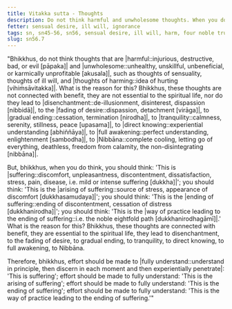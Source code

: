 ```yaml
---
title: Vitakka sutta - Thoughts
description: Do not think harmful and unwholesome thoughts. When you do think, think about suffering, the arising of suffering, the ending of suffering, and the way of practice leading to the ending of suffering.
fetter: sensual desire, ill will, ignorance
tags: sn, sn45-56, sn56, sensual desire, ill will, harm, four noble truths, suffering, arising, ending, way of practice, path
slug: sn56.7
---
```


"Bhikkhus, do not think thoughts that are |harmful::injurious, destructive, bad, or evil [pāpaka]| and |unwholesome::unhealthy, unskillful, unbeneficial, or karmically unprofitable [akusala]|, such as thoughts of sensuality, thoughts of ill will, and |thoughts of harming::idea of hurting [vihiṁsāvitakka]|. What is the reason for this? Bhikkhus, these thoughts are not connected with benefit, they are not essential to the spiritual life, nor do they lead to |disenchantment::de-illusionment, disinterest, dispassion [nibbidā]|, to the |fading of desire::dispassion, detachment [virāga]|, to |gradual ending::cessation, termination [nirodha]|, to |tranquility::calmness, serenity, stillness, peace [upasama]|, to |direct knowing::experiential understanding [abhiññāya]|, to |full awakening::perfect understanding, enlightenment [sambodha]|, to |Nibbāna::complete cooling, letting go of everything, deathless, freedom from calamity, the non-disintegrating [nibbāna]|.

But, bhikkhus, when you do think, you should think: 'This is |suffering::discomfort, unpleasantness, discontentment, dissatisfaction, stress, pain, disease, i.e. mild or intense suffering [dukkha]|'; you should think: 'This is the |arising of suffering::source of stress, appearance of discomfort [dukkhasamudaya]|'; you should think: 'This is the |ending of suffering::ending of discontentment, cessation of distress [dukkhanirodha]|'; you should think: 'This is the |way of practice leading to the ending of suffering::i.e. the noble eightfold path [dukkhanirodhagāmī]|.' What is the reason for this? Bhikkhus, these thoughts are connected with benefit, they are essential to the spiritual life, they lead to disenchantment, to the fading of desire, to gradual ending, to tranquility, to direct knowing, to full awakening, to Nibbāna.

Therefore, bhikkhus, effort should be made to |fully understand::understand in principle, then discern in each moment and then experientially penetrate|: 'This is suffering';
effort should be made to fully understand: 'This is the arising of suffering';
effort should be made to fully understand: 'This is the ending of suffering';
effort should be made to fully understand: 'This is the way of practice leading to the ending of suffering.'"